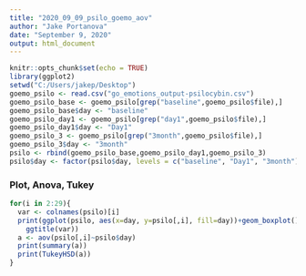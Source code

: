 ---
title: "2020_09_09_psilo_goemo_aov"
author: "Jake Portanova"
date: "September 9, 2020"
output: html_document
---

```{r setup, include=FALSE}
knitr::opts_chunk$set(echo = TRUE)
library(ggplot2)
setwd("C:/Users/jakep/Desktop")
goemo_psilo <- read.csv("go_emotions_output-psilocybin.csv")
goemo_psilo_base <- goemo_psilo[grep("baseline",goemo_psilo$file),]
goemo_psilo_base$day <- "baseline"
goemo_psilo_day1 <- goemo_psilo[grep("day1",goemo_psilo$file),]
goemo_psilo_day1$day <- "Day1"
goemo_psilo_3 <- goemo_psilo[grep("3month",goemo_psilo$file),]
goemo_psilo_3$day <- "3month"
psilo <- rbind(goemo_psilo_base,goemo_psilo_day1,goemo_psilo_3)
psilo$day <- factor(psilo$day, levels = c("baseline", "Day1", "3month"))
```

### Plot, Anova, Tukey

```{r comparison, echo=FALSE}
for(i in 2:29){
  var <- colnames(psilo)[i]
  print(ggplot(psilo, aes(x=day, y=psilo[,i], fill=day))+geom_boxplot()+
    ggtitle(var))
  a <- aov(psilo[,i]~psilo$day)
  print(summary(a))
  print(TukeyHSD(a))
}
```